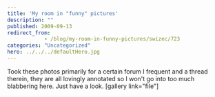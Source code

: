 ```yaml
---
title: 'My room in "funny" pictures'
description: ""
published: 2009-09-13
redirect_from: 
            - /blog/my-room-in-funny-pictures/swizec/723
categories: "Uncategorized"
hero: ../../../defaultHero.jpg
---
```


Took these photos primarily for a certain forum I frequent and a thread therein, they are all lovingly annotated so I won't go into too much blabbering here. Just have a look. \[gallery link="file"]
